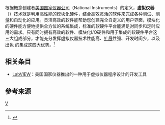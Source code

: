 根据概念创建者[[美国国家仪器公司|美国国家仪器公司]]（National Instruments）的定义，'''虚拟仪器'''（{{lang-en|'''Virtual instrumentation'''}}）技术就是利用高性能的[[模块化|模块化]]硬件，结合高效灵活的软件来完成各种测试、测量和自动化的应用。灵活高效的软件能帮助您创建完全自定义的用户界面，模块化的硬件能方便地提供全方位的系统集成，标准的软硬件平台能满足对同步和定时应用的需求。只有同时拥有高效的软件、模块化I/O硬件和用于集成的软硬件平台这三大组成部分，才能充分发挥虚拟仪器技术性能高、[[扩展|扩展]]性强、开发时间少，以及出色 的集成这四大优势。<ref>{{Cite web |url = http://www.ni.com/white-paper/4752/zhs/ |title = 虚拟仪器 |author = 美国国家仪器公司 |date = 2017-05-14 }}</ref>

== 相关条目 ==
* [[LabVIEW|LabVIEW]]：美国国家仪器推出的一种用于虚拟仪器程序设计的开发工具

[[Category:电子工程|V]]

==參考來源==
{{Reflist}}